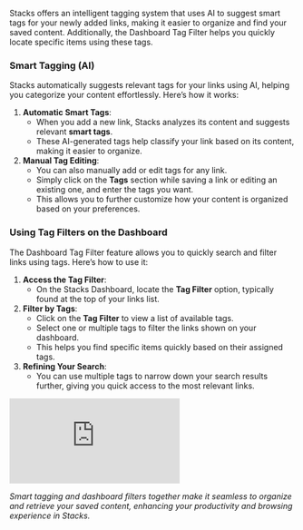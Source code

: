 Stacks offers an intelligent tagging system that uses AI to suggest smart tags for your newly added links, making it easier to organize and find your saved content. Additionally, the Dashboard Tag Filter helps you quickly locate specific items using these tags.

### Smart Tagging (AI)

Stacks automatically suggests relevant tags for your links using AI, helping you categorize your content effortlessly. Here’s how it works:

1. **Automatic Smart Tags**:
    - When you add a new link, Stacks analyzes its content and suggests relevant **smart tags**.
    - These AI-generated tags help classify your link based on its content, making it easier to organize.
2. **Manual Tag Editing**:
    - You can also manually add or edit tags for any link.
    - Simply click on the **Tags** section while saving a link or editing an existing one, and enter the tags you want.
    - This allows you to further customize how your content is organized based on your preferences.

### Using Tag Filters on the Dashboard

The Dashboard Tag Filter feature allows you to quickly search and filter links using tags. Here’s how to use it:

1. **Access the Tag Filter**:
    - On the Stacks Dashboard, locate the **Tag Filter** option, typically found at the top of your links list.
2. **Filter by Tags**:
    - Click on the **Tag Filter** to view a list of available tags.
    - Select one or multiple tags to filter the links shown on your dashboard.
    - This helps you find specific items quickly based on their assigned tags.
3. **Refining Your Search**:
    - You can use multiple tags to narrow down your search results further, giving you quick access to the most relevant links.

<iframe class="w-full aspect-video" src="https://www.youtube.com/embed/G4cI6kH44ew" title="YouTube video player" frameborder="0" allow="accelerometer; autoplay; clipboard-write; encrypted-media; gyroscope; picture-in-picture; web-share" referrerpolicy="strict-origin-when-cross-origin" allowfullscreen></iframe>

*Smart tagging and dashboard filters together make it seamless to organize and retrieve your saved content, enhancing your productivity and browsing experience in Stacks.*